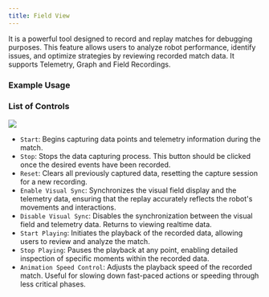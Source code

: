 ```yaml
---
title: Field View
---
```


It is a powerful tool designed to record and replay matches for debugging purposes. This feature allows users to analyze robot performance, identify issues, and optimize strategies by reviewing recorded match data. It supports Telemetry, Graph and Field Recordings.

### Example Usage

<AutoplayVideo src="/docs/capture_example.mp4" />

### List of Controls
<img src="/docs/capture.png" />

- `Start`: Begins capturing data points and telemetry information during the match.
- `Stop`: Stops the data capturing process. This button should be clicked once the desired events have been recorded.
- `Reset`: Clears all previously captured data, resetting the capture session for a new recording.
- `Enable Visual Sync`: Synchronizes the visual field display and the telemetry data, ensuring that the replay accurately reflects the robot's movements and interactions.
- `Disable Visual Sync`: Disables the synchronization between the visual field and telemetry data. Returns to viewing realtime data.
- `Start Playing`: Initiates the playback of the recorded data, allowing users to review and analyze the match.
- `Stop Playing`: Pauses the playback at any point, enabling detailed inspection of specific moments within the recorded data.     
- `Animation Speed Control`: Adjusts the playback speed of the recorded match. Useful for slowing down fast-paced actions or speeding through less critical phases.
